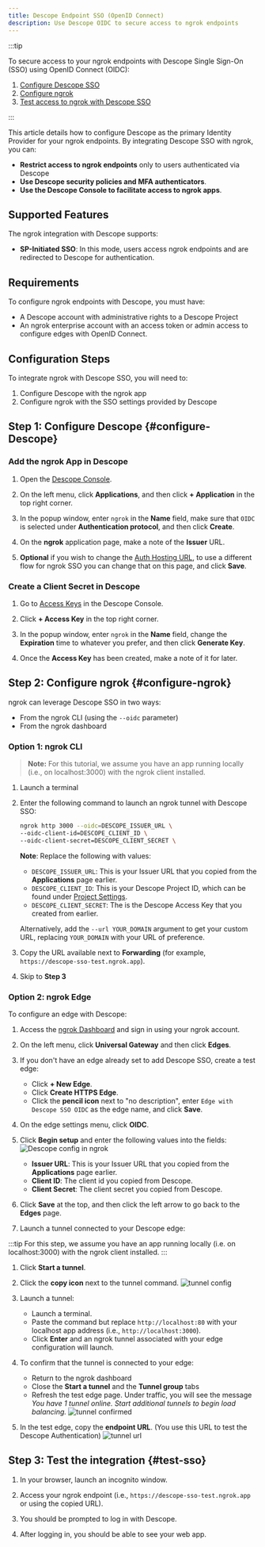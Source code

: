 ```yaml
---
title: Descope Endpoint SSO (OpenID Connect)
description: Use Descope OIDC to secure access to ngrok endpoints
---
```



<Disclaimer />

:::tip

To secure access to your ngrok endpoints with Descope Single Sign-On (SSO) using OpenID Connect (OIDC):

1. [Configure Descope SSO](#configure-Descope)
1. [Configure ngrok](#configure-ngrok)
1. [Test access to ngrok with Descope SSO](#test-sso)

:::

This article details how to configure Descope as the primary Identity Provider for your ngrok endpoints.
By integrating Descope SSO with ngrok, you can:

- **Restrict access to ngrok endpoints** only to users authenticated via Descope
- **Use Descope security policies and MFA authenticators**.
- **Use the Descope Console to facilitate access to ngrok apps**.

## Supported Features

The ngrok integration with Descope supports:

- **SP-Initiated SSO**: In this mode, users access ngrok endpoints and are redirected to Descope for authentication.

## Requirements

To configure ngrok endpoints with Descope, you must have:

- A Descope account with administrative rights to a Descope Project
- An ngrok enterprise account with an access token or admin access to configure edges with OpenID Connect.

## Configuration Steps

To integrate ngrok with Descope SSO, you will need to:

1. Configure Descope with the ngrok app
1. Configure ngrok with the SSO settings provided by Descope

## **Step 1**: Configure Descope {#configure-Descope}

### Add the ngrok App in Descope

1. Open the [Descope Console](https://app.descope.com).

1. On the left menu, click **Applications**, and then click **+ Application** in the top right corner.

1. In the popup window, enter `ngrok` in the **Name** field, make sure that `OIDC` is selected under **Authentication protocol**, and then click **Create**.

1. On the **ngrok** application page, make a note of the **Issuer** URL.

1. **Optional** if you wish to change the [Auth Hosting URL](https://docs.descope.com/knowledgebase/general/authhostingapp/#usage), to use a different flow for ngrok SSO you can change that on this page, and click **Save**.

### Create a Client Secret in Descope

1. Go to [Access Keys](https://app.descope.com/accesskeys) in the Descope Console.

1. Click **+ Access Key** in the top right corner.

1. In the popup window, enter `ngrok` in the **Name** field, change the **Expiration** time to whatever you prefer, and then click **Generate Key**.

1. Once the **Access Key** has been created, make a note of it for later.

## **Step 2**: Configure ngrok {#configure-ngrok}

ngrok can leverage Descope SSO in two ways:

- From the ngrok CLI (using the `--oidc` parameter)
- From the ngrok dashboard

### **Option 1**: ngrok CLI

> **Note:** For this tutorial, we assume you have an app running locally (i.e., on localhost:3000) with the ngrok client installed.

1. Launch a terminal

1. Enter the following command to launch an ngrok tunnel with Descope SSO:

   ```bash
   ngrok http 3000 --oidc=DESCOPE_ISSUER_URL \
   --oidc-client-id=DESCOPE_CLIENT_ID \
   --oidc-client-secret=DESCOPE_CLIENT_SECRET \
   ```

   **Note**: Replace the following with values:

   - `DESCOPE_ISSUER_URL`: This is your Issuer URL that you copied from the **Applications** page earlier.
   - `DESCOPE_CLIENT_ID`: This is your Descope Project ID, which can be found under [Project Settings](https://app.descope.com/settings/project).
   - `DESCOPE_CLIENT_SECRET`: The is the Descope Access Key that you created from earlier.

   Alternatively, add the `--url YOUR_DOMAIN` argument to get your custom URL, replacing `YOUR_DOMAIN` with your URL of preference.

1. Copy the URL available next to **Forwarding** (for example, `https://descope-sso-test.ngrok.app`).

1. Skip to **Step 3**

### **Option 2**: ngrok Edge

To configure an edge with Descope:

1. Access the [ngrok Dashboard](https://dashboard.ngrok.com/) and sign in using your ngrok account.

1. On the left menu, click **Universal Gateway** and then click **Edges**.

1. If you don't have an edge already set to add Descope SSO, create a test edge:

   - Click **+ New Edge**.
   - Click **Create HTTPS Edge**.
   - Click the **pencil icon** next to "no description", enter `Edge with Descope SSO OIDC` as the edge name, and click **Save**.

1. On the edge settings menu, click **OIDC**.

1. Click **Begin setup** and enter the following values into the fields:
   ![Descope config in ngrok](../img/descope-1.png)

   - **Issuer URL**: This is your Issuer URL that you copied from the **Applications** page earlier.
   - **Client ID**: The client id you copied from Descope.
   - **Client Secret**: The client secret you copied from Descope.

1. Click **Save** at the top, and then click the left arrow to go back to the **Edges** page.

1. Launch a tunnel connected to your Descope edge:

:::tip
For this step, we assume you have an app running locally (i.e. on localhost:3000) with the ngrok client installed.
:::

1.  Click **Start a tunnel**.

1.  Click the **copy icon** next to the tunnel command.
    ![tunnel config](../img/descope-2.png)

1.  Launch a tunnel:

    - Launch a terminal.
    - Paste the command but replace `http://localhost:80` with your localhost app address (i.e., `http://localhost:3000`).
    - Click **Enter** and an ngrok tunnel associated with your edge configuration will launch.

1.  To confirm that the tunnel is connected to your edge:

    - Return to the ngrok dashboard
    - Close the **Start a tunnel** and the **Tunnel group** tabs
    - Refresh the test edge page. Under traffic, you will see the message _You have 1 tunnel online. Start additional tunnels to begin load balancing._
      ![tunnel confirmed](../img/descope-3.png)

1.  In the test edge, copy the **endpoint URL**. (You use this URL to test the Descope Authentication)
    ![tunnel url](../img/descope-4.png)

## Step 3: Test the integration {#test-sso}

1. In your browser, launch an incognito window.

1. Access your ngrok endpoint (i.e., `https://descope-sso-test.ngrok.app` or using the copied URL).

1. You should be prompted to log in with Descope.

1. After logging in, you should be able to see your web app.
